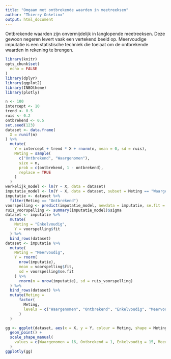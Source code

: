 ```yaml
---
title: "Omgaan met ontbrekende waarden in meetreeksen"
author: "Thierry Onkelinx"
output: html_document
---
```


Ontbrekende waarden zijn onvermijdelijk in langlopende meetreeksen. Deze gewoon negeren levert vaak een vertekend beeld op. Meervoudige imputatie is een statistische techniek die toelaat om de ontbrekende waarden in rekening te brengen.


```r
library(knitr)
opts_chunk$set(
  echo = FALSE
)
library(dplyr)
library(ggplot2)
library(INBOtheme)
library(plotly)
```

```r
n <- 100
intercept <- 10
trend <- 0.5
ruis <- 0.2
ontbrekend <- 0.5
set.seed(123)
dataset <- data.frame(
  X = runif(n)
) %>%
  mutate(
    Y = intercept + trend * X + rnorm(n, mean = 0, sd = ruis),
    Meting = sample(
      c("Ontbrekend", "Waargenomen"), 
      size = n, 
      prob = c(ontbrekend, 1 - ontbrekend), 
      replace = TRUE
    )
  )
werkelijk_model <- lm(Y ~ X, data = dataset)
imputatie_model <- lm(Y ~ X, data = dataset, subset = Meting == "Waargenomen")
imputatie <- dataset %>%
  filter(Meting == "Ontbrekend")
voorspelling <- predict(imputatie_model, newdata = imputatie, se.fit = TRUE)
ruis_voorspelling <- summary(imputatie_model)$sigma
dataset <- imputatie %>%
  mutate(
    Meting = "Enkelvoudig",
    Y = voorspelling$fit
  ) %>%
  bind_rows(dataset)
dataset <- imputatie %>%
  mutate(
    Meting = "Meervoudig",
    Y = rnorm(
      nrow(imputatie),
      mean = voorspelling$fit,
      sd = voorspelling$se.fit
    ) %>%
      rnorm(n = nrow(imputatie), sd = ruis_voorspelling)
  ) %>%
  bind_rows(dataset) %>%
  mutate(Meting = 
      factor(
        Meting, 
        levels = c("Waargenomen", "Ontbrekend", "Enkelvoudig", "Meervoudig")
      )
  )
```

```r
gg <- ggplot(dataset, aes(x = X, y = Y, colour = Meting, shape = Meting)) +
  geom_point() +
  scale_shape_manual(
    values = c(Waargenomen = 16, Ontbrekend = 1, Enkelvoudig = 15, Meervoudig = 17)
  )
ggplotly(gg)
```


